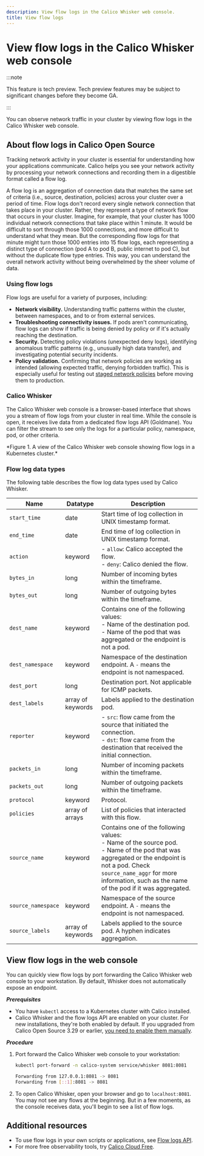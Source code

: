 ```yaml
---
description: View flow logs in the Calico Whisker web console.
title: View flow logs
---
```




# View flow logs in the Calico Whisker web console

:::note

This feature is tech preview. Tech preview features may be subject to significant changes before they become GA.

:::

You can observe network traffic in your cluster by viewing flow logs in the Calico Whisker web console.

## About flow logs in Calico Open Source

Tracking network activity in your cluster is essential for understanding how your applications communicate.
Calico helps you see your network activity by processing your network connections and recording them in a digestible format called a flow log.

A flow log is an aggregation of connection data that matches the same set of criteria (i.e., source, destination, policies) across your cluster over a period of time.
Flow logs don't record every single network connection that takes place in your cluster.
Rather, they represent a type of network flow that occurs in your cluster.
Imagine, for example, that your cluster has 1000 individual network connections that take place within 1 minute.
It would be difficult to sort through those 1000 connections, and more difficult to understand what they mean.
But the corresponding flow logs for that minute might turn those 1000 entries into 15 flow logs, each representing a distinct type of connection (pod A to pod B, public internet to pod C), but without the duplicate flow type entries.
This way, you can understand the overall network activity without being overwhelmed by the sheer volume of data.

### Using flow logs

Flow logs are useful for a variety of purposes, including:
* **Network visibility.**
  Understanding traffic patterns within the cluster, between namespaces, and to or from external services.
* **Troubleshooting connectivity issues.**
  If pods aren't communicating, flow logs can show if traffic is being denied by policy or if it's actually reaching the destination.
* **Security.**
  Detecting policy violations (unexpected deny logs), identifying anomalous traffic patterns (e.g., unusually high data transfer), and investigating potential security incidents.
* **Policy validation.**
  Confirming that network policies are working as intended (allowing expected traffic, denying forbidden traffic).
  This is especially useful for testing out [staged network policies](../network-policy/staged-network-policies.mdx) before moving them to production.

### Calico Whisker

The Calico Whisker web console is a browser-based interface that shows you a stream of flow logs from your cluster in real time.
While the console is open, it receives live data from a dedicated flow logs API (Goldmane).
You can filter the stream to see only the logs for a particular policy, namespace, pod, or other criteria.

<Screenshot src="/img/calico/whisker-flows.png" alt="A view of the Calico Whisker web console" />
*Figure 1. A view of the Calico Whisker web console showing flow logs in a Kubernetes cluster.*

### Flow log data types

The following table describes the flow log data types used by Calico Whisker.

| Name                              | Datatype          | Description                                                                                                                                                                                                                                                                                                                                          |
| --------------------------------- | ----------------- | ---------------------------------------------------------------------------------------------------------------------------------------------------------------------------------------------------------------------------------------------------------------------------------------------------------------------------------------------------- |
| `start_time`                      | date              | Start time of log collection in UNIX timestamp format.                                                                                                                                                                                                                                                                                               |
| `end_time`                        | date              | End time of log collection in UNIX timestamp format.                                                                                                                                                                                                                                                                                                 |
| `action`                          | keyword           | - `allow`: Calico accepted the flow.<br />- `deny`: Calico denied the flow.                                                                                                                                                                                                                                                              |
| `bytes_in`                        | long              | Number of incoming bytes within the timeframe.                                                                                                                                                                                                                                                                                                      |
| `bytes_out`                       | long              | Number of outgoing bytes within the timeframe.                                                                                                                                                                                                                                                                                                      |
| `dest_name`                       | keyword           | Contains one of the following values:<br />- Name of the destination pod.<br />- Name of the pod that was aggregated or the endpoint is not a pod.                                                                                        |
| `dest_namespace`                  | keyword           | Namespace of the destination endpoint. A `-` means the endpoint is not namespaced.                                                                                                                                                                                                                                                                   |
| `dest_port`                       | long              | Destination port. Not applicable for ICMP packets.                                                                                                                                                                                                                                                                                                   |
| `dest_labels`                     | array of keywords | Labels applied to the destination pod.                                                                                                                                                                                                                                                                        |
| `reporter`                        | keyword           | - `src`: flow came from the source that initiated the connection.<br />- `dst`: flow came from the destination that received the initial connection.                                                                                                                                                                                                            |
| `packets_in`                      | long              | Number of incoming packets within the timeframe.                                                                                                                                                                                                                                                                                                    |
| `packets_out`                     | long              | Number of outgoing packets within the timeframe.                                                                                                                                                                                                                                                                                                    |
| `protocol`                        | keyword           | Protocol.                                                                                                                                                                                                                                                                                                                                            |
| `policies`                        | array of arrays   | List of policies that interacted with this flow.                                                                                                                                                                                                                                              |
| `source_name`                     | keyword           | Contains one of the following values: <br />- Name of the source pod.<br />- Name of the pod that was aggregated or the endpoint is not a pod. Check <code>source_name_aggr</code> for more information, such as the name of the pod if it was aggregated.                                                                                           |
| `source_namespace`                | keyword           | Namespace of the source endpoint. A `-` means the endpoint is not namespaced.                                                                                                                                                                                                                                                                        |
| `source_labels`                   | array of keywords | Labels applied to the source pod. A hyphen indicates aggregation.                                                                                                                                                                                                                                                                                    |

## View flow logs in the web console

You can quickly view flow logs by port forwarding the Calico Whisker web console to your workstation.
By default, Whisker does not automatically expose an endpoint.

***Prerequisites***

* You have `kubectl` access to a Kubernetes cluster with Calico installed.
* Calico Whisker and the flow logs API are enabled on your cluster.
  For new installations, they're both enabled by default.
  If you upgraded from Calico Open Source 3.29 or earlier, [you need to enable them manually](enable-whisker.mdx).

***Procedure***

1. Port forward the Calico Whisker web console to your workstation:

   ```bash
   kubectl port-forward -n calico-system service/whisker 8081:8081
   ```

   ```bash title="Expected output"
   Forwarding from 127.0.0.1:8081 -> 8081
   Forwarding from [::1]:8081 -> 8081
   ```
1. To open Calico Whisker, open your browser and go to `localhost:8081`.
   You may not see any flows at the beginning.
   But in a few moments, as the console receives data, you'll begin to see a list of flow logs.

## Additional resources

* To use flow logs in your own scripts or applications, see [Flow logs API](../observability/flow-logs-api.mdx).
* For more free observability tools, try [Calico Cloud Free](/calico-cloud/free/overview).